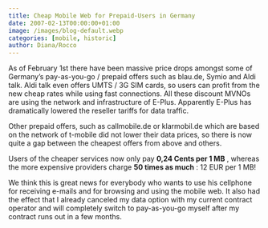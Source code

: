 ```yaml
---
title: Cheap Mobile Web for Prepaid-Users in Germany
date: 2007-02-13T00:00:00+01:00
image: /images/blog-default.webp
categories: [mobile, historic]
author: Diana/Rocco
---
```


<div class="entry-content">
As of February 1st there have been massive price drops amongst some of Germany’s pay-as-you-go / prepaid offers such as blau.de, Symio and Aldi talk. Aldi talk even offers UMTS / 3G SIM cards, so users can profit from the new cheap rates while using fast connections. All these discount MVNOs are using the network and infrastructure of E-Plus. Apparently E-Plus has dramatically lowered the reseller tariffs for data traffic.





Other prepaid offers, such as callmobile.de or klarmobil.de which are based on the network of t-mobile did not lower their data prices, so  there is now quite a gap between the cheapest offers from above and others.



Users of the cheaper services now only pay **0,24 Cents per 1 MB** , whereas the more expensive providers charge **50 times as much** : 12 EUR per 1 MB!



We think this is great news for everybody who wants to use his cellphone for receiving e-mails and for browsing and using the mobile web. It also had the effect that I already canceled my data option with my current contract operator and will completely switch to pay-as-you-go myself after my contract runs out in a few months.
</div>

